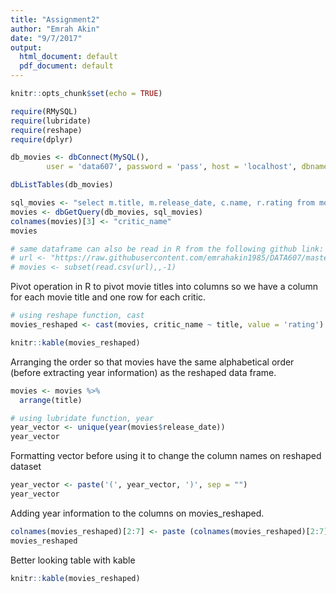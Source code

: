 ```yaml
---
title: "Assignment2"
author: "Emrah Akin"
date: "9/7/2017"
output:
  html_document: default
  pdf_document: default
---
```


```r
knitr::opts_chunk$set(echo = TRUE)
```

```r
require(RMySQL)
require(lubridate)
require(reshape)
require(dplyr)

```

```r
db_movies <- dbConnect(MySQL(), 
        user = 'data607', password = 'pass', host = 'localhost', dbname = 'Movies')
```

```r
dbListTables(db_movies)
```

```r
sql_movies <- "select m.title, m.release_date, c.name, r.rating from movies m join critics c on m.movieid = c.movieid join ratings r on r.ratingid = c.ratingid;"
movies <- dbGetQuery(db_movies, sql_movies)
colnames(movies)[3] <- "critic_name"
movies

# same dataframe can also be read in R from the following github link:
# url <- "https://raw.githubusercontent.com/emrahakin1985/DATA607/master/datasets/movies.csv"
# movies <- subset(read.csv(url),,-1)
```

Pivot operation in R to pivot movie titles into columns so we have a column for each movie title and one row for each critic.
```r
# using reshape function, cast
movies_reshaped <- cast(movies, critic_name ~ title, value = 'rating')
```

```r
knitr::kable(movies_reshaped)
```

Arranging the order so that movies have the same alphabetical order (before extracting year information) as the reshaped data frame.
```r
movies <- movies %>%
  arrange(title)

# using lubridate function, year
year_vector <- unique(year(movies$release_date))
year_vector
```

Formatting vector before using it to change the column names on reshaped dataset
```r
year_vector <- paste('(', year_vector, ')', sep = "")
year_vector
```


Adding year information to the columns on movies_reshaped.
```r
colnames(movies_reshaped)[2:7] <- paste (colnames(movies_reshaped)[2:7], year_vector, sep = " ")
movies_reshaped
```

Better looking table with kable
```r
knitr::kable(movies_reshaped)
```

